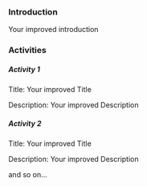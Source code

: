 ### Introduction

Your improved introduction

### Activities

##### Activity 1

Title: Your improved Title

Description: Your improved Description


##### Activity 2

Title: Your improved Title

Description: Your improved Description


and so on...